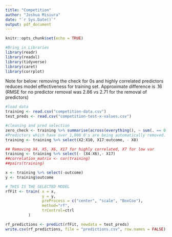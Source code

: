 ```yaml
---
title: "Competition"
author: "Joshua Misiura"
date: "`r Sys.Date()`"
output: pdf_document
---
```


```r
knitr::opts_chunk$set(echo = TRUE)
```

```r
#Bring in Libraries
library(readr)
library(readxl)
library(tidyverse)
library(caret)
library(corrplot)
```

Note for below: removing the check for 0s and highly correlated predictors reduces model effectiveness for training set. Approximate difference is .16 (RMSE for no predictor removal was 2.86 vs 2.71 for the removal of predictors)

```r
#load data
training <- read.csv("competition-data.csv") 
test_preds <- read.csv("competition-test-x-values.csv") 
```

```r
#cleaning and pred selection
zero_check <- training %>% summarise(across(everything(), ~ sum(. == 0)))
#Predictors which have over 1,000 0's are being automatically removed. We can't assess the signifigance of individual columns, so this is the best route to retain predictors which have unique values
training <- training %>% select(X2:X10, X17:outcome, - X8)
```


```r
## Removing X4, X5, X6, X17 for highly correlated, X7 for low var
training <- training %>% select(- (X4:X6),- X17)
##correlation_matrix <- cor(training)
##pairs(training)
```
```r
x <- training %>% select(-outcome)
y <- training$outcome
```


```r
# THIS IS THE SELECTED MODEL
rfFit <- train( x = x,
                y = y,
                preProcess = c("center", "scale", "BoxCox"),
                method="rf", 
                trControl=ctrl
          )

```

```r
rf_predictions <- predict(rfFit, newdata = test_preds)
write.csv(rf_predictions, file = "predictions.csv", row.names = FALSE)

```


